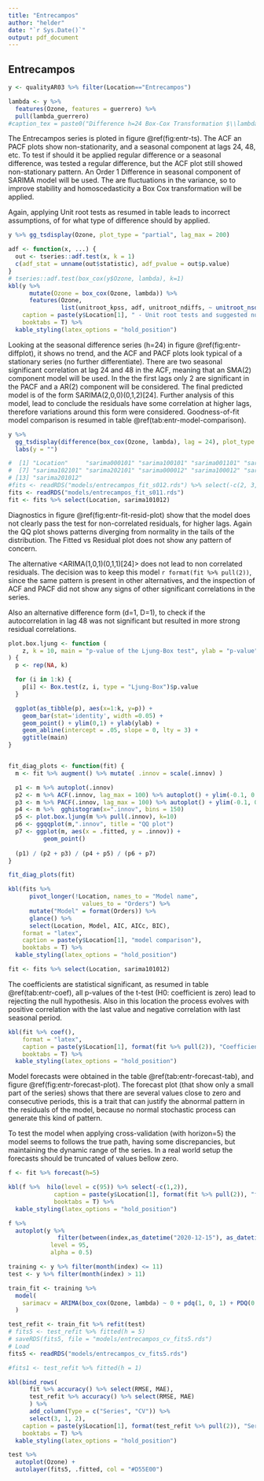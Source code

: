 ```yaml
---
title: "Entrecampos"
author: "helder"
date: "`r Sys.Date()`"
output: pdf_document
---
```


## Entrecampos {-}

```r
y <- qualityAR03 %>% filter(Location=="Entrecampos")
```

```r
lambda <- y %>%
  features(Ozone, features = guerrero) %>%
  pull(lambda_guerrero)
#caption_tex = paste0("Difference h=24 Box-Cox Transformation $\\lambda$ = ", round(lambda,2))
```

The Entrecampos series is ploted in figure \@ref(fig:entr-ts). The ACF an PACF plots show non-stationarity, and a seasonal component at lags 24, 48, etc. To test if should it be applied regular difference or a seasonal difference, was tested a regular difference, but the ACF plot still showed non-stationary pattern. An Order 1 Difference in seasonal component of SARIMA model will be used. The are fluctuations in the variance, so to improve stability and homoscedasticity a Box Cox transformation will be applied.

Again, applying Unit root tests as resumed in table \ref{tab:entr-test-stationary} leads to incorrect assumptions, of for what type of difference should by applied.

```r
y %>% gg_tsdisplay(Ozone, plot_type = "partial", lag_max = 200)
```

```r
adf <- function(x, ...) {
  out <- tseries::adf.test(x, k = 1)
  c(adf_stat = unname(out$statistic), adf_pvalue = out$p.value)
}
# tseries::adf.test(box_cox(y$Ozone, lambda), k=1)
kbl(y %>%
      mutate(Ozone = box_cox(Ozone, lambda)) %>%
      features(Ozone, 
               list(unitroot_kpss, adf, unitroot_ndiffs, ~ unitroot_nsdiffs(., .period = 24))),
    caption = paste(y$Location[1], " - Unit root tests and suggested number of differences"),
    booktabs = T) %>% 
  kable_styling(latex_options = "hold_position")
```

Looking at the seasonal difference series (h=24) in figure \@ref(fig:entr-diffplot), it shows no trend, and the ACF and PACF plots look typical of a stationary series (no further differentiate). There are two seasonal significant correlation at lag 24 and 48 in the ACF, meaning that an SMA(2) component model will be used. In the the first lags only 2 are significant in the PACF and a AR(2) component will be considered. The final predicted model is of the form SARIMA(2,0,0)(0,1,2)[24]. Further analysis of this model, lead to conclude the residuals have some correlation at higher lags, therefore variations around this form were considered.
Goodness-of-fit model comparison is resumed in table \@ref(tab:entr-model-comparison).

```r
y %>%
  gg_tsdisplay(difference(box_cox(Ozone, lambda), lag = 24), plot_type = "partial", lag_max = 200) +
  labs(y = "")
```

```r
#  [1] "Location"     "sarima000101" "sarima100101" "sarima001101" "sarima101101" "sarima201101"
#  [7] "sarima102101" "sarima202101" "sarima000012" "sarima100012" "sarima200012" "sarima101012"
# [13] "sarima201012"
#fits <- readRDS("models/entrecampos_fit_s012.rds") %>% select(-c(2, 3, 4, 5, 6, 7, 8, 9))
fits <- readRDS("models/entrecampos_fit_s011.rds")
fit <- fits %>% select(Location, sarima101012)
```

Diagnostics in figure \@ref(fig:entr-fit-resid-plot) show that the model does not clearly pass the test for non-correlated residuals, for higher lags. Again the QQ plot shows patterns diverging from normality in the tails of the distribution. The Fitted vs Residual plot does not show any pattern of concern.

The alternative <ARIMA(1,0,1)(0,1,1)[24]> does not lead to non correlated residuals. The decision was to keep this model `r format(fit %>% pull(2))`, since the same pattern is present in other alternatives, and the inspection of ACF and PACF did not show any signs of other significant correlations in the series.

Also an alternative difference form (d=1, D=1), to check if the autocorrelation in lag 48 was not significant but resulted in more strong residual correlations.

```r
plot.box.ljung <- function (
    z, k = 10, main = "p-value of the Ljung-Box test", ylab = "p-value"
) {
  p <- rep(NA, k)

  for (i in 1:k) {
    p[i] <- Box.test(z, i, type = "Ljung-Box")$p.value
  }

  ggplot(as_tibble(p), aes(x=1:k, y=p)) +
    geom_bar(stat='identity', width =0.05) +
    geom_point() + ylim(0,1) + ylab(ylab) +
    geom_abline(intercept = .05, slope = 0, lty = 3) +
    ggtitle(main)
}


fit_diag_plots <- function(fit) {
  m <- fit %>% augment() %>% mutate( .innov = scale(.innov) )

  p1 <- m %>% autoplot(.innov)
  p2 <- m %>% ACF(.innov, lag_max = 100) %>% autoplot() + ylim(-0.1, 0.2)
  p3 <- m %>% PACF(.innov, lag_max = 100) %>% autoplot() + ylim(-0.1, 0.2)
  p4 <- m %>%  gghistogram(x=".innov", bins = 150)
  p5 <- plot.box.ljung(m %>% pull(.innov), k=10)
  p6 <- ggqqplot(m,".innov", title = "QQ plot")
  p7 <- ggplot(m, aes(x = .fitted, y = .innov)) +
          geom_point()
  
  (p1) / (p2 + p3) / (p4 + p5) / (p6 + p7)
}

```

```r
fit_diag_plots(fit)
```

```r
kbl(fits %>% 
      pivot_longer(!Location, names_to = "Model name",
                     values_to = "Orders") %>%
      mutate("Model" = format(Orders)) %>%
      glance() %>%
      select(Location, Model, AIC, AICc, BIC),
    format = "latex", 
    caption = paste(y$Location[1], "model comparison"), 
    booktabs = T) %>% 
  kable_styling(latex_options = "hold_position")
```

```r
fit <- fits %>% select(Location, sarima101012)
```

The coefficients are statistical significant, as resumed in table \@ref(tab:entr-coef), all p-values of the t-test (H0: coefficient is zero) lead to rejecting the null hypothesis. Also in this location the process evolves with positive correlation with the last value and negative correlation with last seasonal period.

```r
kbl(fit %>% coef(), 
    format = "latex", 
    caption = paste(y$Location[1], format(fit %>% pull(2)), "Coefficient statistics"), 
    booktabs = T) %>% 
  kable_styling(latex_options = "hold_position")
```

Model forecasts were obtained in the table \@ref(tab:entr-forecast-tab), and figure \@ref(fig:entr-forecast-plot). The forecast plot (that show only a small part of the series) shows that there are several values close to zero and consecutive periods, this is a trait that can justify the abnormal pattern in the residuals of the model, because no normal stochastic process can generate this kind of pattern.

To test the model when applying cross-validation (with horizon=5) the model seems to follows the true path, having some discrepancies, but maintaining the dynamic range of the series. In a real world setup the forecasts should be truncated of values bellow zero.

```r
f <- fit %>% forecast(h=5)

kbl(f %>%  hilo(level = c(95)) %>% select(-c(1,2)),
             caption = paste(y$Location[1], format(fit %>% pull(2)), "forecast 5 periods ahead (95\\% CI)"),
             booktabs = T) %>%
  kable_styling(latex_options = "hold_position")
```

```r
f %>% 
  autoplot(y %>%
              filter(between(index,as_datetime("2020-12-15"), as_datetime("2021-01-01"))),
            level = 95,
            alpha = 0.5)
```


```r
training <- y %>% filter(month(index) <= 11)
test <- y %>% filter(month(index) > 11)

train_fit <- training %>%
  model(
    sarimacv = ARIMA(box_cox(Ozone, lambda) ~ 0 + pdq(1, 0, 1) + PDQ(0, 1, 2, period=24))
  )

test_refit <- train_fit %>% refit(test)
# fits5 <- test_refit %>% fitted(h = 5)
# saveRDS(fits5, file = "models/entrecampos_cv_fits5.rds")
# Load
fits5 <- readRDS("models/entrecampos_cv_fits5.rds")

#fits1 <- test_refit %>% fitted(h = 1)
```

```r
kbl(bind_rows(
      fit %>% accuracy() %>% select(RMSE, MAE),
      test_refit %>% accuracy() %>% select(RMSE, MAE)
      ) %>% 
      add_column(Type = c("Series", "CV")) %>% 
      select(3, 1, 2),
    caption = paste(y$Location[1], format(test_refit %>% pull(2)), "Series and Crossvalidation Accuracy"),
    booktabs = T) %>%
  kable_styling(latex_options = "hold_position")
```


```r
test %>%
  autoplot(Ozone) +
  autolayer(fits5, .fitted, col = "#D55E00")
```


